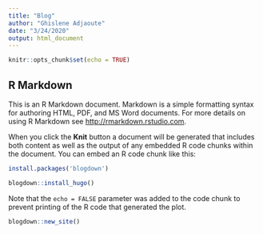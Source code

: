 ```yaml
---
title: "Blog"
author: "Ghislene Adjaoute"
date: "3/24/2020"
output: html_document
---
```


```r
knitr::opts_chunk$set(echo = TRUE)
```

## R Markdown

This is an R Markdown document. Markdown is a simple formatting syntax for authoring HTML, PDF, and MS Word documents. For more details on using R Markdown see <http://rmarkdown.rstudio.com>.

When you click the **Knit** button a document will be generated that includes both content as well as the output of any embedded R code chunks within the document. You can embed an R code chunk like this:

```r
install.packages('blogdown') 
```

```r
blogdown::install_hugo()
```

Note that the `echo = FALSE` parameter was added to the code chunk to prevent printing of the R code that generated the plot.

```r
blogdown::new_site()
```
